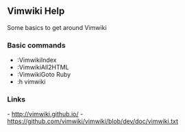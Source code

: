== Vimwiki Help==
Some basics to get around Vimwiki

=== Basic commands ===
* :VimwikiIndex
* :VimwikiAll2HTML
* :VimwikiGoto Ruby
* :h vimwiki

=== Links ===
- [[http://vimwiki.github.io/]]
- [[https://github.com/vimwiki/vimwiki/blob/dev/doc/vimwiki.txt]]
